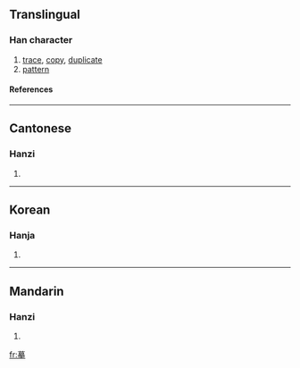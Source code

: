 ==Translingual==
===Han character===
{{Han char|rn=64|rad=手|as=11|sn=15|four=4450<sub>2</sub>|canj=廿日大手 (TAKQ)}}
# [[trace]], [[copy]], [[duplicate]]
# [[pattern]]
====References====
{{Han ref|kx=0452.060|dkj=12645|dj=0802.100|hdz=31927.040|uh=6479|ud=25721|bh=BCB1|bd=48305}}

----
==Cantonese==
===Hanzi===
{{yue-hanzi|jyut=|y=mou4}}
# {{defn|Cantonese}}

----
==Korean==
===Hanja===
{{ko-hanja|hangeul=[[모]]|eumhun=|rv=mo|mr=mo|y=mo}}
# {{defn|Korean}}

----
==Mandarin==
===Hanzi===
{{cmn-hanzi|pin=[[lā]] (la1), [[mó]] (mo2)|wg=la<sup>1</sup>, mo<sup>2</sup>}}
# {{defn|Mandarin}}

[[fr:摹]]